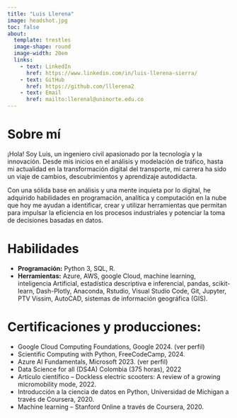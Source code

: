 ```yaml
---
title: "Luis Llerena"
image: headshot.jpg
toc: false
about: 
  template: trestles
  image-shape: round
  image-width: 20em
  links:
    - text: LinkedIn
      href: https://www.linkedin.com/in/luis-llerena-sierra/
    - text: GitHub
      href: https://github.com/lllerena2
    - text: Email
      href: mailto:llerenal@uninorte.edu.co
---
```

        
# Sobre mí

¡Hola! Soy Luis, un ingeniero civil apasionado por la tecnología y la innovación. Desde mis inicios en el análisis y modelación de tráfico, hasta mi actualidad en la transformación digital del transporte, mi carrera ha sido un viaje de cambios, descubrimientos y aprendizaje autodidacta.

Con una sólida base en análisis y una mente inquieta por lo digital, he adquirido habilidades en programación, analítica y computación en la nube que hoy me ayudan a identificar, crear y utilizar herramientas que permitan para impulsar la eficiencia en los procesos industriales y potenciar la toma de decisiones basadas en datos.


# Habilidades

- **Programación:** Python 3, SQL, R.
- **Herramientas:** Azure, AWS, google Cloud, machine learning, inteligencia Artificial, estadística descriptiva e inferencial, pandas, scikit-learn, Dash-Plotly, Anaconda, Rstudio, Visual Studio Code, Git, Jupyter, PTV Vissim, AutoCAD, sistemas de información geográfica (GIS).


# Certificaciones y producciones:
- Google Cloud Computing Foundations, Google 2024. (ver perfil)
- Scientific Computing with Python, FreeCodeCamp, 2024.
- Azure AI Fundamentals, Microsoft 2023. (ver perfil)
- Data Science for all (DS4A) Colombia (375 horas), 2022
- Artículo científico – Dockless electric scooters: A review of a growing micromobility mode, 2022.
- Introducción a la ciencia de datos en Python, Universidad de Michigan a través de Coursera, 2020.
- Machine learning – Stanford Online a través de Coursera, 2020.



